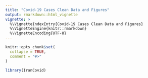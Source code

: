 ```yaml
---
title: "Covid-19 Cases Clean Data and Figures"
output: rmarkdown::html_vignette
vignette: >
  %\VignetteIndexEntry{Covid-19 Cases Clean Data and Figures}
  %\VignetteEngine{knitr::rmarkdown}
  %\VignetteEncoding{UTF-8}
---
```


```r
knitr::opts_chunk$set(
  collapse = TRUE,
  comment = "#>"
)
```

```r
library(IranCovid)
```
